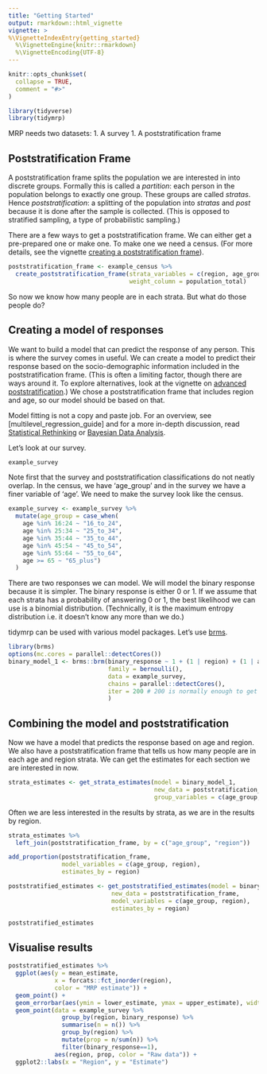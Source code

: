 ```yaml
---
title: "Getting Started"
output: rmarkdown::html_vignette
vignette: >
%\VignetteIndexEntry{getting_started}
  %\VignetteEngine{knitr::rmarkdown}
  %\VignetteEncoding{UTF-8}
---
```


```r
knitr::opts_chunk$set(
  collapse = TRUE,
  comment = "#>"
)
```


```r
library(tidyverse)
library(tidymrp)
```

MRP needs two datasets:
1. A survey
1. A poststratification frame

## Poststratification Frame

A poststratification frame splits the population we are interested in into discrete groups. Formally this is called a _partition_: each person in the population belongs to exactly one group. These groups are called _stratas_. Hence _poststratification_: a splitting of the population into _stratas_ and _post_ because it is done after the sample is collected. (This is opposed to stratified sampling, a type of probabilistic sampling.)

There are a few ways to get a poststratification frame. We can either get a pre-prepared one or make one. To make one we need a census. (For more details, see the vignette [creating a poststratification frame](creating_a_poststratification_frame)).

```r
poststratification_frame <- example_census %>%
  create_poststratification_frame(strata_variables = c(region, age_group),
                                  weight_column = population_total)
```

So now we know how many people are in each strata. But what do those people do?

## Creating a model of responses

We want to build a model that can predict the response of any person. This is where the survey comes in useful. We can create a model to predict their response based on the socio-demographic information included in the poststratification frame. (This is often a limiting factor, though there are ways around it. To explore alternatives, look at the vignette on [advanced poststratification](advanced_poststratification).) We chose a poststratification frame that includes region and age, so our model should be based on that.

Model fitting is not a copy and paste job. For an overview, see [multilevel_regression_guide] and for a more in-depth discussion, read [Statistical Rethinking](https://xcelab.net/rm/statistical-rethinking/) or [Bayesian Data Analysis](http://www.stat.columbia.edu/~gelman/book/).

Let's look at our survey.

```r
example_survey
```

Note first that the survey and poststratification classifications do not neatly overlap. In the census, we have 'age_group' and in the survey we have a finer variable of 'age'. We need to make the survey look like the census.

```r
example_survey <- example_survey %>%
  mutate(age_group = case_when(
    age %in% 16:24 ~ "16_to_24",
    age %in% 25:34 ~ "25_to_34",
    age %in% 35:44 ~ "35_to_44",
    age %in% 45:54 ~ "45_to_54",
    age %in% 55:64 ~ "55_to_64",
    age >= 65 ~ "65_plus")
  )
```

There are two responses we can model. We will model the binary response because it is simpler. The binary response is either 0 or 1. If we assume that each strata has a probability of answering 0 or 1, the best likelihood we can use is a binomial distribution. (Technically, it is the maximum entropy distribution i.e. it doesn't know any more than we do.)

tidymrp can be used with various model packages. Let's use [brms](https://paul-buerkner.github.io/brms/).

```r
library(brms)
options(mc.cores = parallel::detectCores())
binary_model_1 <- brms::brm(binary_response ~ 1 + (1 | region) + (1 | age_group),
                            family = bernoulli(),
                            data = example_survey,
                            chains = parallel::detectCores(),
                            iter = 200 # 200 is normally enough to get the idea
                            )
```

## Combining the model and poststratification

Now we have a model that predicts the response based on age and region. We also have a poststratification frame that tells us how many people are in each age and region strata. We can get the estimates for each section we are interested in now.


```r
strata_estimates <- get_strata_estimates(model = binary_model_1,
                                         new_data = poststratification_frame,
                                         group_variables = c(age_group, region), lower_confidence = 0.2)
```

Often we are less interested in the results by strata, as we are in the results by region.

```r
strata_estimates %>%
  left_join(poststratification_frame, by = c("age_group", "region"))
```


```r
add_proportion(poststratification_frame,
               model_variables = c(age_group, region),
               estimates_by = region)
```

```r
poststratified_estimates <- get_poststratified_estimates(model = binary_model_1,
                             new_data = poststratification_frame,
                             model_variables = c(age_group, region),
                             estimates_by = region)

poststratified_estimates
```



## Visualise results

```r
poststratified_estimates %>% 
  ggplot(aes(y = mean_estimate,
             x = forcats::fct_inorder(region),
             color = "MRP estimate")) + 
  geom_point() +
  geom_errorbar(aes(ymin = lower_estimate, ymax = upper_estimate), width = 0) +
  geom_point(data = example_survey %>% 
               group_by(region, binary_response) %>%
               summarise(n = n()) %>% 
               group_by(region) %>% 
               mutate(prop = n/sum(n)) %>% 
               filter(binary_response==1), 
             aes(region, prop, color = "Raw data")) +
  ggplot2::labs(x = "Region", y = "Estimate")
```

